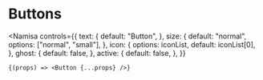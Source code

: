 # Buttons


<Namisa
    controls={{
        text: {
            default: "Button",
        },
        size: {
            default: "normal",
            options: ["normal", "small"],
        },
        icon: {
            options: iconList,
            default: iconList[0],
        },
        ghost: {
            default: false,
        },
        active: {
            default: false,
        },
    }}
>
    {(props) => <Button {...props} />}
</Namisa>
